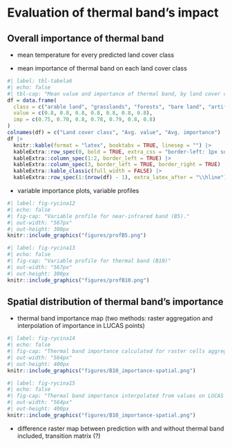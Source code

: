 # Evaluation of thermal band's impact {#sec-results-therm}

## Overall importance of thermal band {#sec-imp-overall}

-   mean temperature for every predicted land cover class

-   mean importance of thermal band on each land cover class

```r
#| label: tbl-tabela6
#| echo: false
#| tbl-cap: "Mean value and importance of thermal band, by land cover class."
df = data.frame(
  class = c("arable land", "grasslands", "forests", "bare land", "artificial land", "water bodies", "wetlands"),
  value = c(0.8, 0.8, 0.8, 0.8, 0.8, 0.8, 0.8),
  imp = c(0.75, 0.70, 0.8, 0.78, 0.79, 0.8, 0.8)
)
colnames(df) = c("Land cover class", "Avg. value", "Avg. importance")
df |>
  knitr::kable(format = "latex", booktabs = TRUE, linesep = "") |> 
  kableExtra::row_spec(0, bold = TRUE, extra_css = "border-left: 1px solid grey; border-right: 1px solid grey") |>
  kableExtra::column_spec(1:2, border_left = TRUE) |>
  kableExtra::column_spec(3, border_left = TRUE, border_right = TRUE) |>
  kableExtra::kable_classic(full_width = FALSE) |>
  kableExtra::row_spec(1:(nrow(df) - 1), extra_latex_after = "\\hline")
```

-   variable importance plots, variable profiles

```r
#| label: fig-rycina12
#| echo: false
#| fig-cap: "Variable profile for near-infrared band (B5)."
#| out-width: "567px"
#| out-height: 300px
knitr::include_graphics("figures/profB5.png")
```

```r
#| label: fig-rycina13
#| echo: false
#| fig-cap: "Variable profile for thermal band (B10)"
#| out-width: "567px"
#| out-height: 300px
knitr::include_graphics("figures/profB10.png")
```

## Spatial distribution of thermal band's importance {#sec-imp-spat}

-   thermal band importance map (two methods: raster aggregation and interpolation of importance in LUCAS points)

```r
#| label: fig-rycina14
#| echo: false
#| fig-cap: "Thermal band importance calculated for raster cells aggregated to 1,5 km resolution."
#| out-width: "564px"
#| out-height: 400px
knitr::include_graphics("figures/B10_importance-spatial.png")
```

```r
#| label: fig-rycina15
#| echo: false
#| fig-cap: "Thermal band importance interpolated from values on LUCAS points locations."
#| out-width: "564px"
#| out-height: 400px
knitr::include_graphics("figures/B10_importance-spatial.png")
```

-   difference raster map between prediction with and without thermal band included, transition matrix (?)
